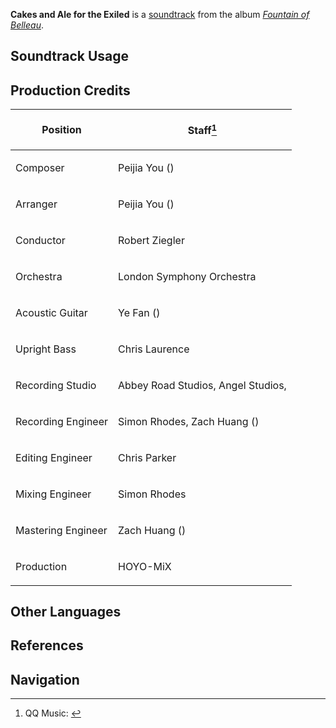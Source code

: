 {{Soundtrack Infobox
|image          = Fountain of Belleau.png
|album          = Fountain of Belleau
|disc           = 1
|number         = 16
|featured       = 
|featured2      = 
|featured3      = 
|featured_disc  = 
|featured_disc2 = 
|featured_disc3 = 
|youtube_id     = Xdz3HXdR69E
|spotify_id     = 6mgjcfRdvJyGSAT7acXz2k
|previous       = Le fleuve secret
|next           = Romaritime Recollection
}}
'''Cakes and Ale for the Exiled''' is a [[soundtrack]] from the album ''[[Fountain of Belleau]]''.

==Soundtrack Usage==
{{Soundtrack Usage
|quest    = 
|location = Court of Fontaine: Fleuve Cendre
|domain   = 
|eventgameplay = Glad Tidings From Afar//Radiant Spincrystal 2;;A Little Stroll Backstage//stage 2;;Lean, Mean, Cleaning Machine!//stage II
}}

==Production Credits==
{| class="wikitable"
! Position
! Staff<ref>QQ Music: [https://y.qq.com/n/ryqq/songDetail/003M50LQ1n4uub {{zh|离逐者的谋欢 Cakes and Ale for the Exiled}}]</ref>
|-
! Composer
| Peijia You ({{zh|尤裴佳}})
|-
! Arranger
| Peijia You ({{zh|尤裴佳}})
|-
! Conductor
| Robert Ziegler
|-
! Orchestra
| London Symphony Orchestra
|-
! Acoustic Guitar
| Ye Fan ({{zh|范晔}})
|-
! Upright Bass
| Chris Laurence
|-
! Recording Studio
| Abbey Road Studios, Angel Studios, {{Not a Typo|52Hz Studio}}
|-
! Recording Engineer
| Simon Rhodes, Zach Huang ({{zh|黄巍}})
|-
! Editing Engineer
| Chris Parker
|-
! Mixing Engineer
| Simon Rhodes
|-
! Mastering Engineer
| Zach Huang ({{zh|黄巍}})
|-
! Production
| HOYO-MiX
|}
<!--
==Videos==
<gallery>
</gallery>

==Trivia==
-->
==Other Languages==
{{Other Languages
|en      = Cakes and Ale for the Exiled
|zhs     = 离逐者的谋欢
|zhs_rm  = 
|zhs_tl  = 
|ja      = 歓びを求めし追放者
|ja_rm   = Yorokobi wo Motomeshi Tsuihousha
|ja_tl   = 
}}

==References==
{{Reflist}}

==Navigation==
{{Soundtrack Navbox|Fountain of Belleau}}